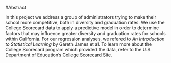 #Abstract

In this project we address a group of administrators trying to make their school more competitive, both in diversity and graduation rates. We use the College Scorecard data to apply a predictive model in order to determine factors that may influence greater diversity and graduation rates for schools within California. For our regression analyses, we refered to *An Introduction to Statistical Learning* by Gareth James et al. To learn more about the College Scorecard program which provided the data, refer to the U.S. Department of Education's [College Scorecard Site](https://collegescorecard.ed.gov/).   
